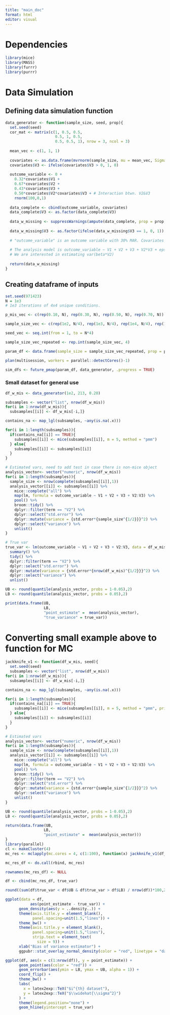 ```yaml
---
title: "main_doc"
format: html
editor: visual
---
```


# Dependencies

```r
library(mice)
library(MASS)
library(furrr)
library(purrr)
```

# Data Simulation

## Defining data simulation function

```r
data_generator <- function(sample_size, seed, prop){
  set.seed(seed)
  cor_mat <- matrix(c(1, 0.5, 0.5, 
                      0.5, 1, 0.5, 
                      0.5, 0.5, 1), nrow = 3, ncol = 3)
  
  mean_vec <- c(1, 1, 1)
  
  covariates <- as.data.frame(mvrnorm(sample_size, mu = mean_vec, Sigma = cor_mat))
  covariates$V3 <- ifelse(covariates$V3 > 0, 1, 0)
  
  outcome_variable <- 0 + 
    0.32*covariates$V1 + 
    0.67*covariates$V2 +  
    0.43*covariates$V3 + 
    0.50*covariates$V2*covariates$V3 + # Interaction btwn. V2&V3
    rnorm(100,0,1)
  
  data_complete <- cbind(outcome_variable, covariates)
  data_complete$V3 <- as.factor(data_complete$V3)
  
  data_w_missing <- suppressWarnings(ampute(data_complete, prop = prop, mech = "MAR", patterns = c(0, 1, 1, 1))$amp)
  
  data_w_missing$V3 <- as.factor(ifelse(data_w_missing$V3 == 1, 0, 1))
  
  # "outcome_variable" is an outcome variable with 30% MAR. Covariates are fully observed. 
  
  # The analysis model is outcome_variable ~ V1 + V2 + V3 + V2*V3 + epsilon 
  # We are interested in estimating var(beta*V2)
  
  return(data_w_missing)
}
```

## Creating dataframe of inputs

```r
set.seed(971423)
N = 1e3 
# 1e3 iterations of 4x4 unique conditions. 

p_mis_vec <- c(rep(0.10, N), rep(0.30, N), rep(0.50, N), rep(0.70, N))

sample_size_vec <- c(rep(1e2, N/4), rep(1e3, N/4), rep(1e4, N/4), rep(1e5, N/4))

seed_vec <- seq.int(from = 1, to = N*4)

sample_size_vec_repeated <- rep.int(sample_size_vec, 4)

param_df <- data.frame(sample_size = sample_size_vec_repeated, prop = p_mis_vec, seed = seed_vec)

plan(multisession, workers = parallel::detectCores()-1)

sim_dfs <- future_pmap(param_df, data_generator, .progress = TRUE)

```

### Small dataset for general use 
```r
df_w_mis <- data_generator(1e2, 213, 0.20)

subsamples <- vector("list", nrow(df_w_mis))
for(i in 1:nrow(df_w_mis)){
  subsamples[[i]] <- df_w_mis[-i,]}

contains_na <- map_lgl(subsamples, ~any(is.na(.x)))

for(i in 1:length(subsamples)){
  if(contains_na[[i]] == TRUE){
    subsamples[[i]] <- mice(subsamples[[i]], m = 5, method = "pmm")
  } else{
    subsamples[[i]] <- subsamples[[i]]
  }
}

# Estimated vars, need to add test in case there is non-mice object 
analysis_vector<- vector("numeric", nrow(df_w_mis))
for(i in 1:length(subsamples)){
  sample_size <- nrow(complete(subsamples[[i]],1))
  analysis_vector[[i]] <- subsamples[[i]] %>%
    mice::complete("all") %>%
    map(lm, formula = outcome_variable ~ V1 + V2 + V3 + V2:V3) %>%
    pool() %>%
    broom::tidy() %>%
    dplyr::filter(term == "V2") %>%
    dplyr::select("std.error") %>%
    dplyr::mutate(variance = {std.error*{sample_size^{1/2}}}^2) %>%
    dplyr::select("variance") %>%
    unlist()
}

# True var 
true_var <- lm(outcome_variable ~ V1 + V2 + V3 + V2:V3, data = df_w_mis) %>%
  summary() %>%
  tidy() %>%
  dplyr::filter(term == "V2") %>%
  dplyr::select("std.error") %>%
  dplyr::mutate(variance = {std.error*{nrow(df_w_mis)^{1/2}}}^2) %>%
  dplyr::select("variance") %>%
  unlist()

UB <- round(quantile(analysis_vector, probs = 1-0.05),2)
LB <- round(quantile(analysis_vector, probs = 0.05),2)

print(data.frame(UB,
                 LB,
                 "point_estimate" =  mean(analysis_vector),
                 "true_variance" = true_var))
```

# Converting small example above to function for MC 
```r
jackknife_v1 <- function(df_w_mis, seed){
  set.seed(seed)
  subsamples <- vector("list", nrow(df_w_mis))
for(i in 1:nrow(df_w_mis)){
  subsamples[[i]] <- df_w_mis[-i,]}

contains_na <- map_lgl(subsamples, ~any(is.na(.x)))

for(i in 1:length(subsamples)){
  if(contains_na[[i]] == TRUE){
    subsamples[[i]] <- mice(subsamples[[i]], m = 5, method = "pmm", print=FALSE)
  } else{
    subsamples[[i]] <- subsamples[[i]]
  }
}

# Estimated vars 
analysis_vector<- vector("numeric", nrow(df_w_mis))
for(i in 1:length(subsamples)){
  sample_size <- nrow(complete(subsamples[[i]],1))
  analysis_vector[[i]] <- subsamples[[i]] %>%
    mice::complete("all") %>%
    map(lm, formula = outcome_variable ~ V1 + V2 + V3 + V2:V3) %>%
    pool() %>%
    broom::tidy() %>%
    dplyr::filter(term == "V2") %>%
    dplyr::select("std.error") %>%
    dplyr::mutate(variance = {std.error*{sample_size^{1/2}}}^2) %>%
    dplyr::select("variance") %>%
    unlist()
}

UB <- round(quantile(analysis_vector, probs = 1-0.05),2)
LB <- round(quantile(analysis_vector, probs = 0.05),2)

return(data.frame(UB,
                 LB,
                 "point_estimate" =  mean(analysis_vector)))
}
library(parallel)
cl <- makeCluster(4)
mc_res <- mclapply(mc.cores = 4, c(1:100), function(x) jackknife_v1(df_w_mis, seed = x))

mc_res_df <- do.call(rbind, mc_res) 

rownames(mc_res_df) <- NULL

df <- cbind(mc_res_df, true_var)

round((sum(df$true_var < df$UB & df$true_var > df$LB) / nrow(df))*100,2)

ggplot(data = df,
           aes(point_estimate - true_var)) + 
      geom_density(aes(y = ..density..)) + 
      theme(axis.title.y = element_blank(), 
            panel.spacing=unit(1.5,"lines")) + 
      theme_bw() + 
      theme(axis.title.y = element_blank(), 
            panel.spacing=unit(1.5,"lines"), 
            strip.text = element_text(
              size = 9)) + 
      xlab("Bias of variance estimator") + 
      ggpubr::stat_overlay_normal_density(color = "red", linetype = "dashed")

ggplot(df, aes(x = c(1:nrow(df)), y = point_estimate)) + 
      geom_point(aes(color = "red")) + 
      geom_errorbar(aes(ymin = LB, ymax = UB, alpha = 1)) + 
      coord_flip() + 
      theme_bw() + 
      labs(
        x = latex2exp::TeX("$i^{th} dataset"), 
        y = latex2exp::TeX("$\\widehat{\\sigma^2}")
      ) + 
      theme(legend.position="none") + 
      geom_hline(yintercept = true_var)
```

